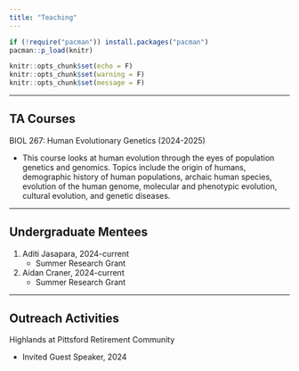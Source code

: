 ```yaml
---
title: "Teaching"
---
```


```r

if (!require("pacman")) install.packages("pacman")
pacman::p_load(knitr)

knitr::opts_chunk$set(echo = F)
knitr::opts_chunk$set(warning = F)
knitr::opts_chunk$set(message = F)
```


<style>
body {text-align: left}
</style>

___
## TA Courses

BIOL 267: Human Evolutionary Genetics (2024-2025)

  - This course looks at human evolution through the eyes of population genetics and genomics. Topics include the origin of humans, demographic history of human populations, archaic human species, evolution of the human genome, molecular and phenotypic evolution, cultural evolution, and genetic diseases. 

___

## Undergraduate Mentees

1. Aditi Jasapara, 2024-current
   - Summer Research Grant

2. Aidan Craner, 2024-current
   - Summer Research Grant
 
___

## Outreach Activities

Highlands at Pittsford Retirement Community

 - Invited Guest Speaker, 2024

